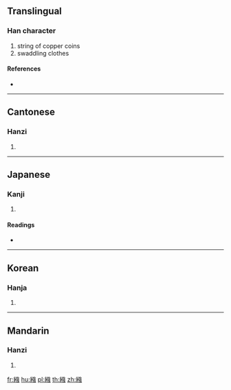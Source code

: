 {{character info/new}}
{{also|繦}}
==Translingual==

===Han character===
{{Han char|rn=120|rad=糸|as=12|sn=18|four=23936|canj=VFNII}}

# string of copper coins
# swaddling clothes

====References====
* {{Han ref|kx=0937.100|dkj=27857|dj=1377.020|hdz=53455.081|uh=7E48|ud=32328|bh=C166|bd=49510}}

----

==Cantonese==

===Hanzi===
{{yue-hanzi|jyut=koeng5|y=keung5}}

# {{defn|lang=yue|sort=糸12}}

----

==Japanese==

===Kanji===
{{ja-kanji|grade=|rs=糸12}}

# {{defn|lang=ja|sort=糸12}}

====Readings====
* {{ja-readings|on=[[きょう]] (kyō)|kun=[[ぜにさし]] (zenisashi), [[むつき]] (mutsuki)|nanori=}}

----

==Korean==

===Hanja===
{{ko-hanja|hangeul=강|eumhun=|rv=gang|mr=kang|y=kang}}

# {{defn|lang=ko|sort=糸12}}

----

==Mandarin==

===Hanzi===
{{cmn-hanzi|pin=[[jiǎng]] ([[jiang3]]), [[qiǎng]] ([[qiang3]])|wg=chiang<sup>3</sup>, ch'iang<sup>3</sup>}}

# {{defn|lang=cmn|sort=糸12}}

[[fr:繈]]
[[hu:繈]]
[[pl:繈]]
[[th:繈]]
[[zh:繈]]